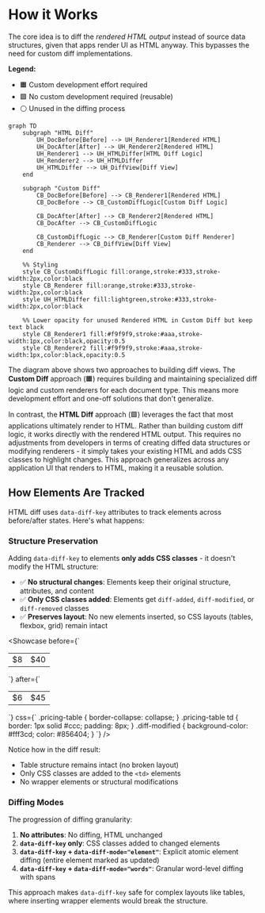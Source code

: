 
# How it Works

The core idea is to diff the _rendered HTML output_ instead of source data structures, given that apps render UI as HTML anyway. This bypasses the need for custom diff implementations.

**Legend:**

- 🟧 Custom development effort required
- 🟩 No custom development required (reusable)
- ⚪ Unused in the diffing process

```mermaid
graph TD
    subgraph "HTML Diff"
        UH_DocBefore[Before] --> UH_Renderer1[Rendered HTML]
        UH_DocAfter[After] --> UH_Renderer2[Rendered HTML]
        UH_Renderer1 --> UH_HTMLDiffer[HTML Diff Logic]
        UH_Renderer2 --> UH_HTMLDiffer
        UH_HTMLDiffer --> UH_DiffView[Diff View]
    end

    subgraph "Custom Diff"
        CB_DocBefore[Before] --> CB_Renderer1[Rendered HTML]
        CB_DocBefore --> CB_CustomDiffLogic[Custom Diff Logic]

        CB_DocAfter[After] --> CB_Renderer2[Rendered HTML]
        CB_DocAfter --> CB_CustomDiffLogic

        CB_CustomDiffLogic --> CB_Renderer[Custom Diff Renderer]
        CB_Renderer --> CB_DiffView[Diff View]
    end

    %% Styling
    style CB_CustomDiffLogic fill:orange,stroke:#333,stroke-width:2px,color:black
    style CB_Renderer fill:orange,stroke:#333,stroke-width:2px,color:black
    style UH_HTMLDiffer fill:lightgreen,stroke:#333,stroke-width:2px,color:black

    %% Lower opacity for unused Rendered HTML in Custom Diff but keep text black
    style CB_Renderer1 fill:#f9f9f9,stroke:#aaa,stroke-width:1px,color:black,opacity:0.5
    style CB_Renderer2 fill:#f9f9f9,stroke:#aaa,stroke-width:1px,color:black,opacity:0.5
```

The diagram above shows two approaches to building diff views. The **Custom Diff** approach (🟧) requires building and maintaining specialized diff logic and custom renderers for each document type. This means more development effort and one-off solutions that don't generalize.

In contrast, the **HTML Diff** approach (🟩) leverages the fact that most applications ultimately render to HTML. Rather than building custom diff logic, it works directly with the rendered HTML output. This requires no adjustments from developers in terms of creating diffed data structures or modifying renderers - it simply takes your existing HTML and adds CSS classes to highlight changes. This approach generalizes across any application UI that renders to HTML, making it a reusable solution.

## How Elements Are Tracked

HTML diff uses `data-diff-key` attributes to track elements across before/after states. Here's what happens:

### Structure Preservation

Adding `data-diff-key` to elements **only adds CSS classes** - it doesn't modify the HTML structure:

- ✅ **No structural changes**: Elements keep their original structure, attributes, and content
- ✅ **Only CSS classes added**: Elements get `diff-added`, `diff-modified`, or `diff-removed` classes
- ✅ **Preserves layout**: No new elements inserted, so CSS layouts (tables, flexbox, grid) remain intact

<Showcase
  before={`<table class="pricing-table">
  <tr>
    <td data-diff-key="cost">$8</td>
    <td data-diff-key="price">$40</td>
  </tr>
</table>`}
  after={`<table class="pricing-table">
  <tr>
    <td data-diff-key="cost">$6</td>
    <td data-diff-key="price">$45</td>
  </tr>
</table>`}
  css={`
    .pricing-table {
      border-collapse: collapse;
    }
    .pricing-table td {
      border: 1px solid #ccc;
      padding: 8px;
    }
    .diff-modified {
      background-color: #fff3cd;
      color: #856404;
    }
  `}
/>

Notice how in the diff result:

- Table structure remains intact (no broken layout)
- Only CSS classes are added to the `<td>` elements
- No wrapper elements or structural modifications

### Diffing Modes

The progression of diffing granularity:

1. **No attributes**: No diffing, HTML unchanged
2. **`data-diff-key` only**: CSS classes added to changed elements
3. **`data-diff-key` + `data-diff-mode="element"`**: Explicit atomic element diffing (entire element marked as updated)
4. **`data-diff-key` + `data-diff-mode="words"`**: Granular word-level diffing with spans

This approach makes `data-diff-key` safe for complex layouts like tables, where inserting wrapper elements would break the structure.
